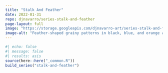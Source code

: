 ```yaml
---
title: "Stalk And Feather"
date: 2022-01-31
repo: djnavarro/series-stalk-and-feather
page-layout: full
image: "https://storage.googleapis.com/djnavarro-art/series-stalk-and-feather/800/pollen_18_1816.jpg"
image-alt: "Feather-shaped grainy patterns in black, blue, and orange against a dark grey background"
---
```

   
::: {.grid}
  
```r
#| echo: false
#| message: false
#| results: asis
source(here::here("_common.R"))
build_series("stalk-and-feather")
```
   
:::
   
